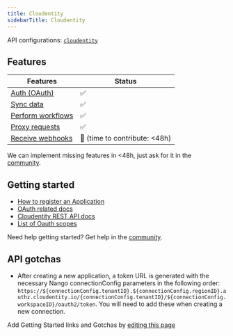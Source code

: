 ```yaml
---
title: Cloudentity
sidebarTitle: Cloudentity
---
```


API configurations: [`cloudentity`](https://nango.dev/providers.yaml)

## Features

| Features | Status |
| - | - |
| [Auth (OAuth)](/integrate/guides/authorize-an-api) | ✅ |
| [Sync data](/integrate/guides/sync-data-from-an-api) | ✅ |
| [Perform workflows](/integrate/guides/perform-workflows-with-an-api) | ✅ |
| [Proxy requests](/integrate/guides/proxy-requests-to-an-api) | ✅ |
| [Receive webhooks](/integrate/guides/receive-webhooks-from-an-api) | 🚫 (time to contribute: &lt;48h) |

<Tip>We can implement missing features in &lt;48h, just ask for it in the [community](https://nango.dev/slack).</Tip>

## Getting started

-   [How to register an Application](https://cloudentity.com/developers/howtos/applications/connect-application/)
-   [OAuth related docs](https://cloudentity.com/developers/basics/oauth-grant-types/client-credentials-flow/)
-   [Cloudentity REST API docs](https://cloudentity.com/developers/)
-   [List of Oauth scopes](https://cloudentity.com/developers/basics/tokens/access-token/#access-token-scope)

<Tip>Need help getting started? Get help in the [community](https://nango.dev/slack).</Tip>

## API gotchas
- After creating a new application, a token URL is generated with the necessary Nango connectionConfig parameters in the following order: `https://${connectionConfig.tenantID}.${connectionConfig.regionID}.authz.cloudentity.io/{connectionConfig.tenantID}/${connectionConfig.workspaceID}/oauth2/token`. You will need to add these when creating a new connection.

<Note>Add Getting Started links and Gotchas by [editing this page](https://github.com/nangohq/nango/tree/master/docs-v2/integrations/all/cloudentity.mdx)</Note>
